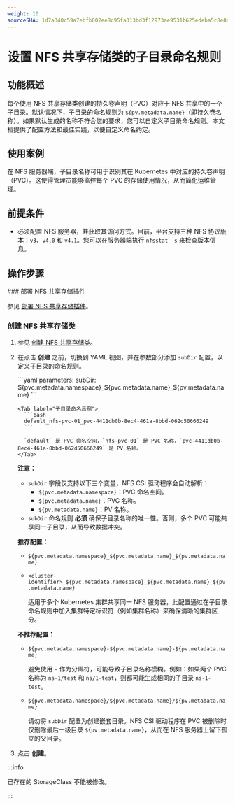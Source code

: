 ```yaml
---
weight: 10
sourceSHA: 1d7a340c59a7ebfb002ee8c95fa313bd3f12973ae9531b625edeba5c8e8daf4a
---
```


# 设置 NFS 共享存储类的子目录命名规则

## 功能概述

每个使用 NFS 共享存储类创建的持久卷声明（PVC）对应于 NFS 共享中的一个子目录。默认情况下，子目录的命名规则为 `${pv.metadata.name}`（即持久卷名称）。如果默认生成的名称不符合您的要求，您可以自定义子目录命名规则。本文档提供了配置方法和最佳实践，以便自定义命名约定。

## 使用案例

在 NFS 服务器端，子目录名称可用于识别其在 Kubernetes 中对应的持久卷声明（PVC）。这使得管理员能够监控每个 PVC 的存储使用情况，从而简化运维管理。

## 前提条件

- 必须配置 NFS 服务器，并获取其访问方式。目前，平台支持三种 NFS 协议版本：`v3`、`v4.0` 和 `v4.1`。您可以在服务器端执行 `nfsstat -s` 来检查版本信息。

## 操作步骤

<Steps>
  ### 部署 NFS 共享存储插件

  参见 [部署 NFS 共享存储插件](../functions/nfs_storageclass.mdx#deploying-the-nfs-shared-storage-plugin)。

  ### 创建 NFS 共享存储类

  1. 参见 [创建 NFS 共享存储类](../functions/nfs_storageclass.mdx#create-an-nfs-shared-storage-class)。

  2. 在点击 **创建** 之前，切换到 YAML 视图，并在参数部分添加 `subDir` 配置，以定义子目录的命名规则。

       <Tabs>
         <Tab label="配置示例">
           ```yaml
           parameters:
             subDir: ${pvc.metadata.namespace}_${pvc.metadata.name}_${pv.metadata.name}
           ```
         </Tab>

         <Tab label="子目录命名示例">
           ```bash
           default_nfs-pvc-01_pvc-4411db0b-8ec4-461a-8bbd-062d50666249
           ```

           `default` 是 PVC 命名空间，`nfs-pvc-01` 是 PVC 名称，`pvc-4411db0b-8ec4-461a-8bbd-062d50666249` 是 PV 名称。
         </Tab>
       </Tabs>

     **注意：**

     - `subDir` 字段仅支持以下三个变量，NFS CSI 驱动程序会自动解析：
       - `${pvc.metadata.namespace}`：PVC 命名空间。
       - `${pvc.metadata.name}`：PVC 名称。
       - `${pv.metadata.name}`：PV 名称。
     - `subDir` 命名规则 **必须** 确保子目录名称的唯一性。否则，多个 PVC 可能共享同一子目录，从而导致数据冲突。

     **推荐配置：**

     - `${pvc.metadata.namespace}_${pvc.metadata.name}_${pv.metadata.name}`
     - `<cluster-identifier>_${pvc.metadata.namespace}_${pvc.metadata.name}_${pv.metadata.name}`

       适用于多个 Kubernetes 集群共享同一 NFS 服务器，此配置通过在子目录命名规则中加入集群特定标识符（例如集群名称）来确保清晰的集群区分。

     **不推荐配置：**

     - `${pvc.metadata.namespace}-${pvc.metadata.name}-${pv.metadata.name}`

       避免使用 `-` 作为分隔符，可能导致子目录名称模糊。例如：如果两个 PVC 名称为 `ns-1/test` 和 `ns/1-test`，则都可能生成相同的子目录 `ns-1-test`。

     - `${pvc.metadata.namespace}/${pvc.metadata.name}/${pv.metadata.name}`

       请勿将 `subDir` 配置为创建嵌套目录。NFS CSI 驱动程序在 PVC 被删除时仅删除最后一级目录 `${pv.metadata.name}`，从而在 NFS 服务器上留下孤立的父目录。

  3. 点击 **创建**。
</Steps>

:::info

已存在的 StorageClass 不能被修改。

:::
